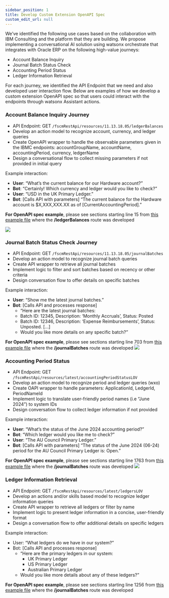 ```yaml
---
sidebar_position: 1
title: Develop Custom Extension OpenAPI Spec
custom_edit_url: null
---
```


We've identified the following use cases based on the collaboration with IBM Consulting and the platform that they are building. We propose implementing a conversational AI solution using watsonx orchestrate that integrates with Oracle ERP on the following high-value journeys:

- Account Balance Inquiry
- Journal Batch Status Check
- Accounting Period Status
- Ledger Information Retrieval

For each journey, we identified the API Endpoint that we need and also developed user interaction flow. Below are examples of how we develop a custom extension OpenAPI spec so that users could interact with the endpoints through watsonx Assistant actions.

### Account Balance Inquiry Journey

- API Endpoint: GET `/fscmRestApi/resources/11.13.18.05/ledgerBalances`
- Develop an action model to recognize account, currency, and ledger queries
- Create OpenAPI wrapper to handle the observable parameters given in the IBMC endpoints: accountGroupName, accountName, accountingPeriod, currency, ledgerName
- Design a conversational flow to collect missing parameters if not provided in initial query


::: {.callout-note}
Example interaction:

- **User**: "What's the current balance for our Hardware account?"
- **Bot**: "Certainly! Which currency and ledger would you like to check?"
- **User**: "USD in the UK Primary Ledger."
- **Bot**: [Calls API with parameters] "The current balance for the Hardware account is $X,XXX,XXX.XX as of [CurrentAccountingPeriod]."
:::
**For OpenAPI spec example**, please see sections starting line 15 from [this example file](../../assets/openapi_example.json) where the **/ledgerBalances** route was developed

![](assets/screenshots/openapi_ledgerBalances.png)

### Journal Batch Status Check Journey
- API Endpoint: GET `/fscmRestApi/resources/11.13.18.05/journalBatches`
- Develop an action model to recognize journal batch queries
- Create API wrapper to retrieve all journal batches
- Implement logic to filter and sort batches based on recency or other criteria
- Design conversation flow to offer details on specific batches

::: {.callout-note}

Example interaction: 

- **User**: "Show me the latest journal batches."
- **Bot**: [Calls API and processes response] 
    - "Here are the latest journal batches:
    - Batch ID: 12345, Description: 'Monthly Accruals', Status: Posted
    - Batch ID: 12346, Description: 'Expense Reimbursements', Status: Unposted. [...] 
    - Would you like more details on any specific batch?"
:::
**For OpenAPI spec example**, please see sections starting line 703 from [this example file](../../assets/openapi_example.json) where the **/journalBatches** route was developed
![](assets/screenshots/openapi_journalBatches.png)

### Accounting Period Status
- API Endpoint: GET `/fscmRestApi/resources/latest/accountingPeriodStatusLOV`
- Develop an action model to recognize period and ledger queries (wxo)
- Create OAPI wrapper to handle parameters: ApplicationId, LedgerId, PeriodNameId
- Implement logic to translate user-friendly period names (i.e "June 2024") to system IDs
- Design conversation flow to collect ledger information if not provided

::: {.callout-note}

Example interaction:

- **User**: "What's the status of the June 2024 accounting period?"
- **Bot**: "Which ledger would you like me to check?"
- **User**: "The AU Council Primary Ledger."
- **Bot**: [Calls API with parameters] "The status of the June 2024 (06-24) period for the AU Council Primary Ledger is: Open."
:::
**For OpenAPI spec example**, please see sections starting line 1763 from [this example file](../../assets/openapi_example.json) where the **/journalBatches** route was developed
![](assets/screenshots/openapi_AccountingPeriodStatus.png)

### Ledger Information Retrieval

- API Endpoint: GET `/fscmRestApi/resources/latest/ledgersLOV`
- Develop an actions and/or skills based model to recognize ledger information queries
- Create API wrapper to retrieve all ledgers or filter by name
- Implement logic to present ledger information in a concise, user-friendly format
- Design a conversation flow to offer additional details on specific ledgers

::: {.callout-note}

Example interaction:

- User: "What ledgers do we have in our system?"
- Bot: [Calls API and processes response] 
    - "Here are the primary ledgers in our system:
        - UK Primary Ledger
        - US Primary Ledger
        - Australian Primary Ledger
    - Would you like more details about any of these ledgers?"
:::
**For OpenAPI spec example**, please see sections starting line 1256 from [this example file](../../assets/openapi_example.json) where the **/journalBatches** route was developed